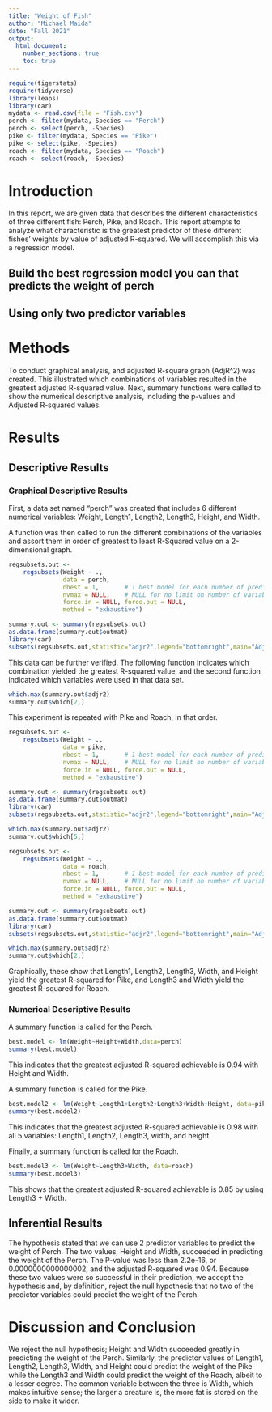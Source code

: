 ```yaml
---
title: "Weight of Fish"
author: "Michael Maida"
date: "Fall 2021"
output: 
  html_document:
    number_sections: true
    toc: true
---
```



```r
require(tigerstats)
require(tidyverse)
library(leaps)
library(car)
mydata <- read.csv(file = "Fish.csv")
perch <- filter(mydata, Species == "Perch")
perch <- select(perch, -Species)
pike <- filter(mydata, Species == "Pike")
pike <- select(pike, -Species)
roach <- filter(mydata, Species == "Roach")
roach <- select(roach, -Species)
```

# Introduction

<!--In this section you explain what you are trying to show.  Where did the data come from?  What is the research or other question you are trying to answer?!-->

In this report, we are given data that describes the different characteristics of three different fish: Perch, Pike, and Roach. This report attempts to analyze what characteristic is the greatest predictor of these different fishes' weights by value of adjusted R-squared. We will accomplish this via a regression model.

## Build the best regression model you can that predicts the weight of perch
## Using only two predictor variables  


# Methods

<!--Decide on your methods:  use "variable analysis" or other appropriate descriptors.  Make sure to choose at least one graphical method and at least one numerical method.!-->

To conduct graphical analysis, and adjusted R-square graph (AdjR^2) was created. This illustrated which combinations of variables resulted in the greatest adjusted R-squared value. Next, summary functions were called to show the numerical descriptive analysis, including the p-values and Adjusted R-squared values.

# Results

<!--Divide this section into two sub-sections:  One for your descriptive  results and one for your inferential results.!-->

## Descriptive Results

### Graphical Descriptive Results

<!--Graphical results here.  Make sure to show your code.  Provide appropriate labels for axes, giving units if possible, and provide a good title for the graph, too.  Use the graphical results to describe the patterns if any that exist in the data as focused toward the research question!-->

First, a data set named "perch" was created that includes 6 different numerical variables: Weight, Length1, Length2, Length3, Height, and Width.

A function was then called to run the different combinations of the variables and assort them in order of greatest to least R-Squared value on a 2-dimensional graph.

```r
regsubsets.out <-
    regsubsets(Weight ~ .,
               data = perch,
               nbest = 1,       # 1 best model for each number of predictors
               nvmax = NULL,    # NULL for no limit on number of variables
               force.in = NULL, force.out = NULL,
               method = "exhaustive")

summary.out <- summary(regsubsets.out)
as.data.frame(summary.out$outmat)
library(car)
subsets(regsubsets.out,statistic="adjr2",legend="bottomright",main="Adjusted R^2")
```

This data can be further verified. The following function indicates which combination yielded the greatest R-squared value, and the second function indicated which variables were used in that data set.

```r
which.max(summary.out$adjr2)
summary.out$which[2,]
```

This experiment is repeated with Pike and Roach, in that order.

```r
regsubsets.out <-
    regsubsets(Weight ~ .,
               data = pike,
               nbest = 1,       # 1 best model for each number of predictors
               nvmax = NULL,    # NULL for no limit on number of variables
               force.in = NULL, force.out = NULL,
               method = "exhaustive")

summary.out <- summary(regsubsets.out)
as.data.frame(summary.out$outmat)
library(car)
subsets(regsubsets.out,statistic="adjr2",legend="bottomright",main="Adjusted R^2")
```

```r
which.max(summary.out$adjr2)
summary.out$which[5,]
```

```r
regsubsets.out <-
    regsubsets(Weight ~ .,
               data = roach,
               nbest = 1,       # 1 best model for each number of predictors
               nvmax = NULL,    # NULL for no limit on number of variables
               force.in = NULL, force.out = NULL,
               method = "exhaustive")

summary.out <- summary(regsubsets.out)
as.data.frame(summary.out$outmat)
library(car)
subsets(regsubsets.out,statistic="adjr2",legend="bottomright",main="Adjusted R^2")
```

```r
which.max(summary.out$adjr2)
summary.out$which[2,]
```

Graphically, these show that Length1, Length2, Length3, Width, and Height yield the greatest R-squared for Pike, and Length3 and Width yield the greatest R-squared for Roach.

### Numerical Descriptive Results

<!--Numerical results go here. Use the numerical results to describe the patterns if any that exist in the data as focused toward the research question!-->

A summary function is called for the Perch.

```r
best.model <- lm(Weight~Height+Width,data=perch)
summary(best.model)
```

This indicates that the greatest adjusted R-squared achievable is 0.94 with Height and Width.

A summary function is called for the Pike.

```r
best.model2 <- lm(Weight~Length1+Length2+Length3+Width+Height, data=pike)
summary(best.model2)
```

This indicates that the greatest adjusted R-squared achievable is 0.98 with all 5 variables: Length1, Length2, Length3, width, and height.

Finally, a summary function is called for the Roach.

```r
best.model3 <- lm(Weight~Length3+Width, data=roach)
summary(best.model3)
```

This shows that the greatest adjusted R-squared achievable is 0.85 by using Length3 + Width.

## Inferential Results

<!--State hypothesis clearly.  Make sure your discussion of the inferential test covers all the aspects that the test output produces, such as test statistic, p-value etc.  Make a decision about the null hypothesis, explain the assumptions on which the selected test/procedure was based, and why the chosen procedure satisfys the assumptions and is appropriate to answer the research question!-->

The hypothesis stated that we can use 2 predictor variables to predict the weight of Perch. The two values, Height and Width, succeeded in predicting the weight of the Perch. The P-value was less than 2.2e-16, or 0.0000000000000002, and the adjusted R-squared was 0.94. Because these two values were so successful in their prediction, we accept the hypothesis and, by definition, reject the null hypothesis that no two of the predictor variables could predict the weight of the Perch.

# Discussion and Conclusion

<!--Discussion and conclusion here.  If you found a relationship be sure to consider whether the relationship occurs because one of the variavbles causes the other, or whether they perhasps are related for some other reason.  Watch the chapter 6 videos from the GeorgeTown videos collection.!-->

We reject the null hypothesis; Height and Width succeeded greatly in predicting the weight of the Perch. Similarly, the predictor values of Length1, Length2, Length3, Width, and Height could predict the weight of the Pike while the Length3 and Width could predict the weight of the Roach, albeit to a lesser degree. The common variable between the three is Width, which makes intuitive sense; the larger a creature is, the more fat is stored on the side to make it wider. 
